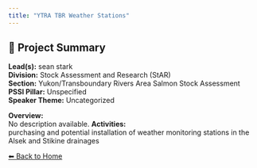 ```yaml
---
title: "YTRA TBR Weather Stations"
---
```


## 🧬 Project Summary

**Lead(s):** sean stark  
**Division:** Stock Assessment and Research (StAR)  
**Section:** Yukon/Transboundary Rivers Area Salmon Stock Assessment  
**PSSI Pillar:** Unspecified  
**Speaker Theme:** Uncategorized  

**Overview:**  
No description available.
**Activities:**  
purchasing and potential installation of weather monitoring stations in the Alsek and Stikine drainages

[⬅ Back to Home](../index.qmd)
